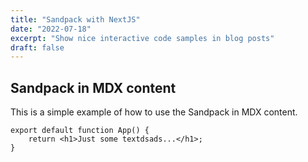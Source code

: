 ```yaml
---
title: "Sandpack with NextJS"
date: "2022-07-18"
excerpt: "Show nice interactive code samples in blog posts"
draft: false
---
```


## Sandpack in MDX content

This is a simple example of how to use the Sandpack in MDX content.

```tsx copy filename="index.tsx"
export default function App() {
    return <h1>Just some textdsads...</h1>;
}
```
